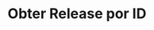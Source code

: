 ---
title: "Obter Release por ID"
api: "GET https://regis.app.byefive.com.br/rest/applications/{id}"
description: "Obtém um release específico pelo seu ID"
---
